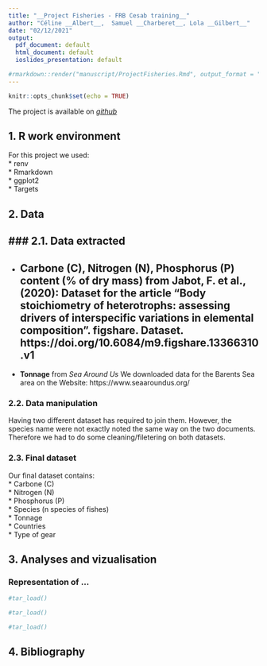 ```yaml
---
title: "__Project Fisheries - FRB Cesab training__"
author: "Céline __Albert__,  Samuel __Charberet__, Lola __Gilbert__"
date: "02/12/2021"
output:
  pdf_document: default
  html_document: default
  ioslides_presentation: default

#rmarkdown::render("manuscript/ProjectFisheries.Rmd", output_format = "ioslides_presentation", output_file = "presentation.html")
---
```


```r
knitr::opts_chunk$set(echo = TRUE)
```

The project is available on _[github](https://github.com/samuelcharberet/project.frb.fisheries)_

## 1. R work environment

For this project we used:  
* renv  
* Rmarkdown  
* ggplot2  
* Targets  

## 2. Data
### 2.1. Data extracted  
---
* __Carbone (C), Nitrogen (N), Phosphorus (P)__ content (% of dry mass) from Jabot, F. et al., (2020): Dataset for the article "Body stoichiometry of heterotrophs: assessing drivers of interspecific variations in elemental composition". figshare. Dataset. https://doi.org/10.6084/m9.figshare.13366310.v1  
---
* __Tonnage__ from _Sea Around Us_ We downloaded data for the Barents Sea area on the Website:  https://www.seaaroundus.org/

### 2.2. Data manipulation  

Having two different dataset has required to join them. However, the species name were not exactly noted the same way on the two documents. Therefore we had to do some cleaning/filetering on both datasets. 


### 2.3. Final dataset  

Our final dataset contains:  
* Carbone (C)  
* Nitrogen (N)  
* Phosphorus (P)  
* Species (n species of fishes)  
* Tonnage  
* Countries  
* Type of gear  

## 3. Analyses and vizualisation

### Representation of ...
```r
#tar_load()

```

```r
#tar_load()

```

```r
#tar_load()

```


## 4. Bibliography


